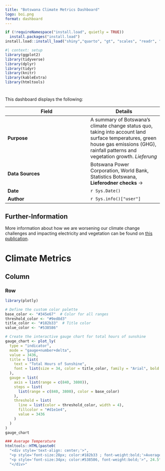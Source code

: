 ```yaml
---
title: "Botswana Climate Metrics Dashboard"
logo: boi.png
format: dashboard
---
```


```r

if (!requireNamespace("install.load", quietly = TRUE)) 
  install.packages("install.load")
install.load::install_load("shiny","quarto", "gt", "scales", "readr", "dplyr", "knitr", "ggplot2", "ggrepel",  "kableExtra", "htmltools")
```

```r
#| context: setup
library(ggplot2)
library(tidyverse)
library(dplyr)
library(tidyr)
library(knitr)
library(kableExtra)
library(htmltools)
```
#  {.sidebar}

This dashboard displays the following:

| **Field**     | **Details** |
|--------------|------------|
| **Purpose**  | A summary of Botswana's climate change status quo, taking into account land surface temperatures, green house gas emissions (GHG), rainfall patterns and vegetation growth. *Lieferung*  |  
| **Data Sources** | Botswana Power Corporation,  World Bank, Statistics Botswana, **Lieferodner checks** ->  |  
| **Date**     | `r Sys.Date()`  |  
| **Author**   | `r Sys.info()["user"]` |   
::: {.callout-note collapse="true"}

## Further-Information

More information about how we are worsening our climate change challenges and impacting electricity and vegetation can be found on [this publication](https://link.springer.com/article/10.1007/s41976-024-00171-7).
:::

# Climate Metrics {orientation="columns"}
## Column {width="70%"}
### Row {height=30%}

```r
library(plotly)

# Define the custom color palette
base_color <- "#345e67"  # Color for all ranges
threshold_color <- "#9ed8d3"
title_color <- "#182b33"  # Title color
value_color <- "#538586" 

# Create the interactive gauge chart for total hours of sunshine
gauge_chart <- plot_ly(
  type = "indicator",
  mode = "gauge+number+delta",
  value = 3436,  
  title = list(
    text = "Total Hours of Sunshine",
    font = list(size = 34, color = title_color, family = "Arial", bold = TRUE) 
  ),
  gauge = list(
    axis = list(range = c(840, 3800)), 
    steps = list(
      list(range = c(840, 3800), color = base_color) 
    ),
    threshold = list(
      line = list(color = threshold_color, width = 4),  
      fillcolor = "#d1e1e4",  
      value = 3436  
    )
  )
)
gauge_chart

```
::: {.valuebox icon="thermometer-half" color="light" style="color: #2c3f66;"}
``` r
### Average Temperature
htmltools::HTML(paste0(
  "<div style='text-align: center;'>",
  "<p style='font-size:28px; color:#182b33 ; font-weight:bold;'>Average Temperature</p>",
  "<p style='font-size:34px; color:#538586, font-weight:bold;'>", 24.5°C, "</p>",
  "</div>"
```
:::
